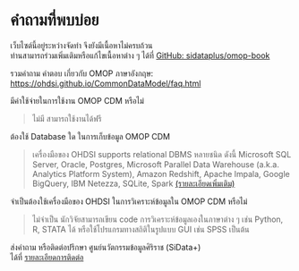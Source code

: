 # คำถามที่พบบ่อย

:::{.callout-warning}
เว็บไซต์นี้อยู่ระหว่างจัดทำ จึงยังมีเนื้อหาไม่ครบถ้วน   
ท่านสามารถร่วมเพิ่มเติมหรือแก้ไขเนื้อหาต่าง ๆ ได้ที่ [GitHub: sidataplus/omop-book](https://github.com/sidataplus/omop-book) 
:::

:::{.callout-tip}
รวมคำถาม คำตอบ เกี่ยวกับ OMOP ภาษาอังกฤษ: [https://ohdsi.github.io/CommonDataModel/faq.html](https://ohdsi.github.io/CommonDataModel/faq.html)
:::

มีค่าใช้จ่ายในการใช้งาน OMOP CDM หรือไม่

> ไม่มี สามารถใช้งานได้ฟรี


ต้องใช้ Database ใด ในการเก็บข้อมูล OMOP CDM

> เครื่องมือของ OHDSI supports relational DBMS หลายชนิด ดังนี้ Microsoft SQL Server, Oracle, Postgres, Microsoft Parallel Data Warehouse (a.k.a. Analytics Platform System), Amazon Redshift, Apache Impala, Google BigQuery, IBM Netezza, SQLite, Spark [(รายละเอียดเพิ่มเติม)](https://github.com/OHDSI/DatabaseConnector#features)


จำเป็นต้องใช้เครื่องมือของ OHDSI ในการวิเคราะห์ข้อมูลใน OMOP CDM หรือไม่

> ไม่จำเป็น นักวิจัยสามารถเขียน code การวิเคราะห์ข้อมูลเองในภาษาต่าง ๆ เช่น Python, R, STATA ได้ หรือใช้โปรแกรมทางสถิติในรูปแบบ GUI เช่น SPSS เป็นต้น


:::{.callout-note}
ส่งคำถาม หรือติดต่อปรึกษา ศูนย์นวัตกรรมข้อมูลศิริราช (SiData+)  
ได้ที่ [รายละเอียดการติดต่อ](https://si.mahidol.ac.th/data/contact)  
:::
